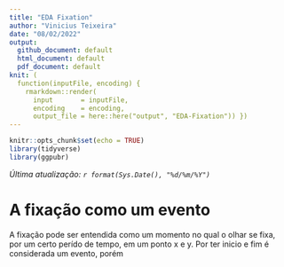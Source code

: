 ```yaml
---
title: "EDA Fixation"
author: "Vinicius Teixeira"
date: "08/02/2022"
output:
  github_document: default
  html_document: default
  pdf_document: default
knit: (
  function(inputFile, encoding) {
    rmarkdown::render( 
      input       = inputFile, 
      encoding    = encoding,
      output_file = here::here("output", "EDA-Fixation")) })
---
```


```r
knitr::opts_chunk$set(echo = TRUE)
library(tidyverse)
library(ggpubr)
```

*Última atualização: `r format(Sys.Date(), "%d/%m/%Y")`*

# A fixação como um evento

A fixação pode ser entendida como um momento no qual o olhar se fixa, por um certo perído de tempo, em um ponto x e y. Por ter inicio e fim é considerada um evento, porém
